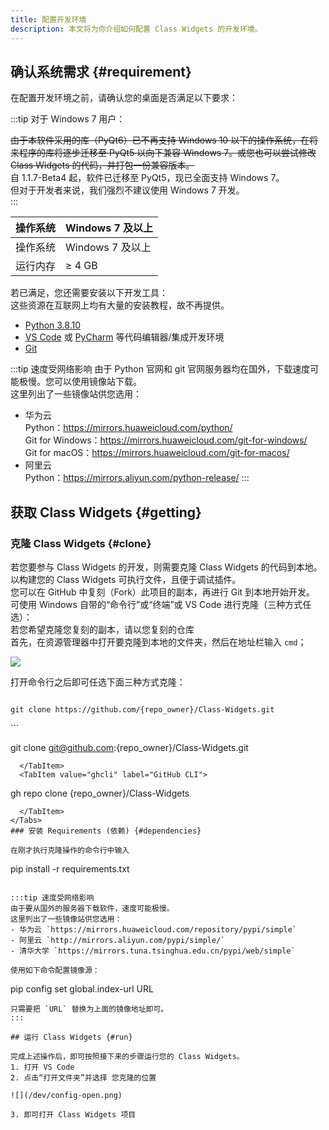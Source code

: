 ```yaml
---
title: 配置开发环境
description: 本文将为你介绍如何配置 Class Widgets 的开发环境。 
---
```


## 确认系统需求 {#requirement}

在配置开发环境之前，请确认您的桌面是否满足以下要求：  

:::tip 对于 Windows 7 用户：

~~由于本软件采用的库（PyQt6）已不再支持 Windows 10 以下的操作系统，在将来程序的库将逐步迁移至 PyQt5 以向下兼容 Windows 7。或您也可以尝试修改 Class Widgets 的代码，并打包一份兼容版本。~~  
自 1.1.7-Beta4 起，软件已迁移至 PyQt5，现已全面支持 Windows 7。  
但对于开发者来说，我们强烈不建议使用 Windows 7 开发。  
:::

| 操作系统 | Windows 7 及以上 |
| --- | --- |
| 操作系统 | Windows 7 及以上 |
| 运行内存 | ≥ 4 GB |

若已满足，您还需要安装以下开发工具：  
这些资源在互联网上均有大量的安装教程，故不再提供。  
- [Python 3.8.10](https://www.python.org/downloads/release/python-3810/)  
- [VS Code](https://code.visualstudio.com/) 或 [PyCharm](https://www.jetbrains.com.cn/pycharm/) 等代码编辑器/集成开发环境  
- [Git](https://git-scm.com/downloads)  

:::tip 速度受网络影响
由于 Python 官网和 git 官网服务器均在国外，下载速度可能极慢。您可以使用镜像站下载。  
这里列出了一些镜像站供您选用：  
- 华为云  
  Python：https://mirrors.huaweicloud.com/python/  
  Git for Windows：https://mirrors.huaweicloud.com/git-for-windows/  
  Git for macOS：https://mirrors.huaweicloud.com/git-for-macos/  
- 阿里云  
  Python：https://mirrors.aliyun.com/python-release/
:::

## 获取 Class Widgets {#getting}

### 克隆 Class Widgets {#clone}

若您要参与 Class Widgets 的开发，则需要克隆 Class Widgets 的代码到本地。以构建您的 Class Widgets 可执行文件，且便于调试插件。  
您可以在 GitHub 中复刻（Fork）此项目的副本，再进行 Git 到本地开始开发。  
可使用 Windows 自带的“命令行”或“终端”或 VS Code 进行克隆（三种方式任选）：  
若您希望克隆您复刻的副本，请以您复刻的仓库  
首先，在资源管理器中打开要克隆到本地的文件夹，然后在地址栏输入 `cmd`；  

![](/dev/config-cmd.png)

打开命令行之后即可任选下面三种方式克隆：  
<Tabs><TabItem value="https" label="HTTPS" default>
```

git clone https://github.com/{repo_owner}/Class-Widgets.git  

```
  </TabItem>
  <TabItem value="ssh" label="SSH">
```

git clone git@github.com:{repo_owner}/Class-Widgets.git  

```
  </TabItem>
  <TabItem value="ghcli" label="GitHub CLI">
```

gh repo clone {repo_owner}/Class-Widgets  

```
  </TabItem>
</Tabs>
### 安装 Requirements (依赖) {#dependencies}

在刚才执行克隆操作的命令行中输入  

```
pip install -r requirements.txt  
```

:::tip 速度受网络影响
由于要从国外的服务器下载软件，速度可能极慢。  
这里列出了一些镜像站供您选用：  
- 华为云 `https://mirrors.huaweicloud.com/repository/pypi/simple`
- 阿里云 `http://mirrors.aliyun.com/pypi/simple/`
- 清华大学 `https://mirrors.tuna.tsinghua.edu.cn/pypi/web/simple`

使用如下命令配置镜像源：
```
pip config set global.index-url URL
```
只需要把 `URL` 替换为上面的镜像地址即可。
:::

## 运行 Class Widgets {#run}

完成上述操作后，即可按照接下来的步骤运行您的 Class Widgets。  
1. 打开 VS Code  
2. 点击“打开文件夹”并选择 您克隆的位置  

![](/dev/config-open.png)

3. 即可打开 Class Widgets 项目